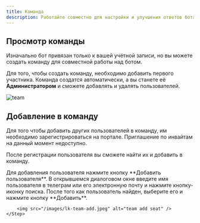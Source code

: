 ```yaml
---
title: Команда
description: Работайте совместно для настройки и улучшения ответов бота
---
```


## Просмотр команды
Изначально бот привязан только к вашей учётной записи, но вы можете создать команду для совместной работы над ботом.

Для того, чтобы создать команду, необходимо добавить первого участника. Команда создатся автоматически, а вы станете её **Администратором** и сможете добавлять и удалять пользователей.

<img src="/images/lk-team.jpeg" alt="team" />

## Добавление в команду

Для того чтобы добавить других пользователей в команду, им необходимо зарегистрироваться на портале. Приглашение по инвайтам на данный момент недоступно.

После регистрации пользователя вы сможете найти их и добавить в команду.

<Steps>
    <Step title="Откройте диалог добавления пользователя">
        Для добавления пользователя нажмите кнопку **Добавить пользователя**.
    </Step>
    <Step title="Найдите пользователя">
        В открывшемся диалоговом окне введите имя пользователя в телеграм или его электронную почту и нажмите кнопку-иконку поиска.
    </Step>
    <Step title="Добавьте пользователя">
        После того как пользователь найден, выберите его и нажмите кнопку **Добавить**.

        <img src="/images/lk-team-add.jpeg" alt="team add seat" />
    </Step>
</Steps>
